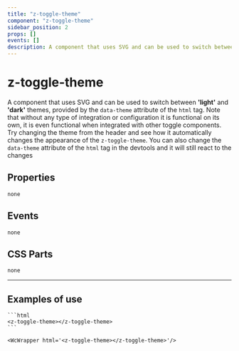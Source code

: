 ```yaml
--- 
title: "z-toggle-theme"
component: "z-toggle-theme"
sidebar_position: 2
props: []
events: []
description: A component that uses SVG and can be used to switch between **'light'** and **'dark'** themes, provided by the `data-theme` attribute of the `html` tag. Note that without any type of integration or configuration it is functional on its own, it is even functional when integrated with other toggle components. Try changing the theme from the header and see how it automatically changes the appearance of the `z-toggle-theme`. You can also change the `data-theme` attribute of the `html` tag in the devtools and it will still react to the changes 
--- 
```


# z-toggle-theme

A component that uses SVG and can be used to switch between **'light'** and **'dark'** themes, provided by the `data-theme` attribute of the `html` tag. Note that without any type of integration or configuration it is functional on its own, it is even functional when integrated with other toggle components. Try changing the theme from the header and see how it automatically changes the appearance of the `z-toggle-theme`. You can also change the `data-theme` attribute of the `html` tag in the devtools and it will still react to the changes

## Properties

`none`

## Events
`none`

## CSS Parts
`none`

--- 

## Examples of use


    ```html
    <z-toggle-theme></z-toggle-theme>
    ``` 
    
    <WcWrapper html='<z-toggle-theme></z-toggle-theme>'/>
    

